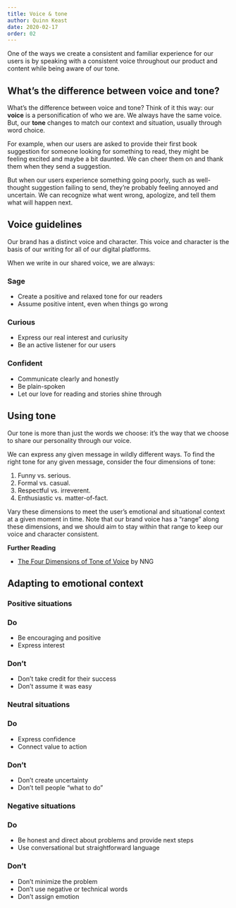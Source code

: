 ```yaml
---
title: Voice & tone
author: Quinn Keast
date: 2020-02-17
order: 02
---
```



One of the ways we create a consistent and familiar experience for our users is by speaking with a consistent voice throughout our product and content while being aware of our tone.

## What’s the difference between voice and tone?

What’s the difference between voice and tone? Think of it this way: our **voice** is a personification of who we are. We always have the same voice. But, our **tone** changes to match our context and situation, usually through word choice.

For example, when our users are asked to provide their first book suggestion for someone looking for something to read, they might be feeling excited and maybe a bit daunted. We can cheer them on and thank them when they send a suggestion.

But when our users experience something going poorly, such as well-thought suggestion failing to send, they’re probably feeling annoyed and uncertain. We can recognize what went wrong, apologize, and tell them what will happen next.

## Voice guidelines

Our brand has a distinct voice and character. This voice and character is the basis of our writing for all of our digital platforms.

When we write in our shared voice, we are always:

### Sage

- Create a positive and relaxed tone for our readers
- Assume positive intent, even when things go wrong

### Curious

- Express our real interest and curiusity
- Be an active listener for our users

### Confident

- Communicate clearly and honestly
- Be plain-spoken
- Let our love for reading and stories shine through

## Using tone

Our tone is more than just the words we choose: it’s the way that we choose to share our personality through our voice.

We can express any given message in wildly different ways. To find the right tone for any given message, consider the four dimensions of tone:

1. Funny vs. serious.
2. Formal vs. casual.
3. Respectful vs. irreverent.
4. Enthusiastic vs. matter-of-fact.

Vary these dimensions to meet the user’s emotional and situational context at a given moment in time. Note that our brand voice has a “range” along these dimensions, and we should aim to stay within that range to keep our voice and character consistent.

**Further Reading**
- [The Four Dimensions of Tone of Voice](https://www.nngroup.com/articles/tone-of-voice-dimensions/) by NNG

## Adapting to emotional context

### Positive situations

<UsageBlock>
<Usage type="yes">

### Do
- Be encouraging and positive
- Express interest

</Usage>
<Usage type="no">

### Don’t
- Don’t take credit for their success
- Don’t assume it was easy

</Usage>
</UsageBlock>

### Neutral situations

<UsageBlock>
<Usage type="yes">

### Do
- Express confidence
- Connect value to action

</Usage>
<Usage type="no">

### Don’t
- Don’t create uncertainty
- Don’t tell people “what to do”

</Usage>
</UsageBlock>

### Negative situations

<UsageBlock>
<Usage type="yes">

### Do
- Be honest and direct about problems and provide next steps
- Use conversational but straightforward language

</Usage>
<Usage type="no">

### Don’t
- Don’t minimize the problem
- Don’t use negative or technical words
- Don’t assign emotion

</Usage>
</UsageBlock>
